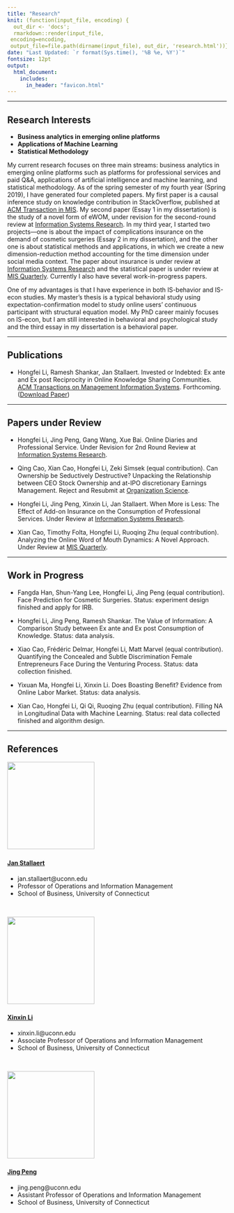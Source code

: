 ```yaml
---
title: "Research"
knit: (function(input_file, encoding) {
  out_dir <- 'docs';
  rmarkdown::render(input_file,
 encoding=encoding,
 output_file=file.path(dirname(input_file), out_dir, 'research.html'))})
date: "Last Updated: `r format(Sys.time(), '%B %e, %Y')`"
fontsize: 12pt
output: 
  html_document:
    includes:
      in_header: "favicon.html" 
---
```


***

## Research Interests

* **Business analytics in emerging online platforms**
* **Applications of Machine Learning**
* **Statistical Methodology**

My current research focuses on three main streams: business analytics in emerging online platforms such as platforms for professional services and paid Q&A, applications of artificial intelligence and machine learning, and statistical methodology. As of the spring semester of my fourth year (Spring 2019), I have generated four completed papers. My first paper is a causal inference study on knowledge contribution in StackOverflow, published at [ACM Transaction in MIS](https://tmis.acm.org/). My second paper (Essay 1 in my dissertation) is the study of a novel form of eWOM, under revision for the second-round review at [Information Systems Research](https://pubsonline.informs.org/journal/isre). In my third year, I started two projects—one is about the impact of complications insurance on the demand of cosmetic surgeries (Essay 2 in my dissertation), and the other one is about statistical methods and applications, in which we create a new dimension-reduction method accounting for the time dimension under social media context. The paper about insurance is under review at [Information Systems Research](https://pubsonline.informs.org/journal/isre) and the statistical paper is under review at [MIS Quarterly](https://www.misq.org/). Currently I also have several work-in-progress papers.

One of my advantages is that I have experience in both IS-behavior and IS-econ studies. My master’s thesis is a typical behavioral study using expectation-confirmation model to study online users’ continuous participant with structural equation model. My PhD career mainly focuses on IS-econ, but I am still interested in behavioral and psychological study and the third essay in my dissertation is a behavioral paper. 

***

## Publications

* Hongfei Li, Ramesh Shankar, Jan Stallaert. Invested or Indebted: Ex ante and Ex post Reciprocity in Online Knowledge Sharing Communities. [ACM Transactions on Management Information Systems](https://tmis.acm.org/). Forthcoming. (<a href="Invested or Indebted-Ex ante and Ex post Reciprocity in Online Knowledge Sharing Communities.pdf#" class="download" title="Download Paper as PDF">Download Paper</a>)

***

## Papers under Review

* Hongfei Li, Jing Peng, Gang Wang, Xue Bai. Online Diaries and Professional Service. Under Revision for 2nd Round Review at [Information Systems Research](https://pubsonline.informs.org/journal/isre).

* Qing Cao, Xian Cao, Hongfei Li, Zeki Simsek (equal contribution). Can Ownership be Seductively Destructive? Unpacking the Relationship between CEO Stock Ownership and at-IPO discretionary Earnings Management. Reject and Resubmit at [Organization Science](https://pubsonline.informs.org/journal/orsc). 

* Hongfei Li, Jing Peng, Xinxin Li, Jan Stallaert. When More is Less: The Effect of Add-on Insurance on the Consumption of Professional Services. Under Review at [Information Systems Research](https://pubsonline.informs.org/journal/isre).

* Xian Cao, Timothy Folta, Hongfei Li, Ruoqing Zhu (equal contribution). Analyzing the Online Word of Mouth Dynamics: A Novel Approach. Under Review at [MIS Quarterly](https://www.misq.org/).

***

## Work in Progress

* Fangda Han, Shun-Yang Lee, Hongfei Li, Jing Peng (equal contribution). Face Prediction for Cosmetic Surgeries. Status: experiment design finished and apply for IRB.

* Hongfei Li, Jing Peng, Ramesh Shankar. The Value of Information: A Comparison Study between Ex ante and Ex post Consumption of Knowledge. Status: data analysis.

* Xiao Cao, Frédéric Delmar, Hongfei Li, Matt Marvel (equal contribution). Quantifying the Concealed and Subtle Discrimination Female Entrepreneurs Face During the Venturing Process. Status: data collection finished.

* Yixuan Ma, Hongfei Li, Xinxin Li. Does Boasting Benefit? Evidence from Online Labor Market. Status: data analysis.

* Xian Cao, Hongfei Li, Qi Qi, Ruoqing Zhu (equal contribution).  Filling NA in Longitudinal Data with Machine Learning. Status: real data collected finished and algorithm design.

***

## References

![](Jan.jpg){width=200px}
&nbsp;  

#### [Jan Stallaert](https://www.business.uconn.edu/person/jan-stallaert/) 

* jan.stallaert@uconn.edu
* Professor of Operations and Information Management
* School of Business, University of Connecticut 

&nbsp;  

![](Xinxin.jpg){width=200px}
&nbsp;

#### [Xinxin Li](https://www.business.uconn.edu/person/xinxin-li/) 	

* xinxin.li@uconn.edu
* Associate Professor of Operations and Information Management
* School of Business, University of Connecticut 

&nbsp; 

![](Jing.jpg){width=200px}
&nbsp;   

#### [Jing Peng](https://www.business.uconn.edu/person/jing-peng/)

* jing.peng@uconn.edu
* Assistant Professor of Operations and Information Management
* School of Business, University of Connecticut 

 



